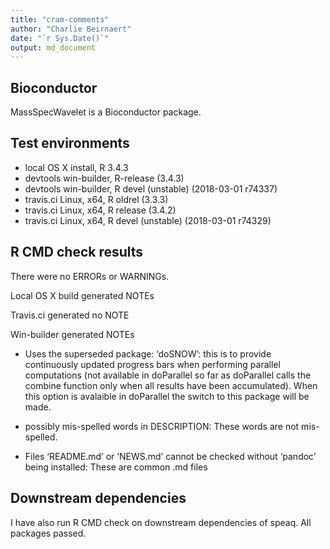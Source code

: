 ```yaml
---
title: "cram-comments"
author: "Charlie Beirnaert"
date: "`r Sys.Date()`"
output: md_document
---
```

## Bioconductor 
MassSpecWavelet is a Bioconductor package.

## Test environments
* local OS X install, R 3.4.3
* devtools win-builder, R-release (3.4.3)
* devtools win-builder, R devel (unstable) (2018-03-01 r74337)
* travis.ci Linux, x64, R oldrel (3.3.3)
* travis.ci Linux, x64, R release (3.4.2)
* travis.ci Linux, x64, R devel (unstable) (2018-03-01 r74329) 


## R CMD check results
There were no ERRORs or WARNINGs.

Local OS X build generated NOTEs

Travis.ci generated no NOTE

Win-builder generated NOTEs

* Uses the superseded package: 'doSNOW': this is to provide continuously updated progress bars when performing parallel computations (not available in doParallel so far as doParallel calls the combine function only when all results have been accumulated). When this option is avalaible in doParallel the switch to this package will be made.

* possibly mis-spelled words in DESCRIPTION: These words are not mis-spelled.

* Files ‘README.md’ or ‘NEWS.md’ cannot be checked without ‘pandoc’ being installed: These are common .md files 



## Downstream dependencies
I have also run R CMD check on downstream dependencies of speaq. 
All packages passed.